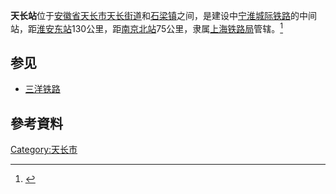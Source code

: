 '''天长站'''位于[[安徽省|安徽省]][[天长市|天长市]][[天长街道|天长街道]]和[[石梁镇_(天长市)|石梁镇]]之间，是建设中[[宁淮城际铁路|宁淮城际铁路]]的中间站，距[[淮安东站|淮安东站]]130公里，距[[南京北站_(建设中)|南京北站]]75公里，隶属[[上海铁路局|上海铁路局]]管辖。<ref>{{Cite web |url=http://hyq.lousw.com/housenews.asp?id=14898 |title=宁淮铁路研究淮安高铁枢纽建设再添砝码 |accessdate=2014-12-03 |archive-date=2019-07-01 |archive-url=https://web.archive.org/web/20190701070050/http://hyq.lousw.com/housenews.asp?id=14898 |dead-url=no }}</ref>

==参见==
*[[三洋铁路|三洋铁路]]

==參考資料==
{{Reflist|2}}

{{宁淮铁路}}
[[Category:天长市|Category:天长市]]